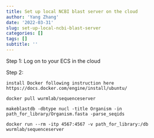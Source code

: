 ```yaml
---
title: Set up local NCBI blast server on the cloud
author: 'Yang Zhang'
date: '2022-03-31'
slug: set-up-local-ncbi-blast-server
categories: []
tags: []
subtitle: ''
---
```


Step 1: Log on to your ECS in the cloud

Step 2: 

```
install Docker following instruction here https://docs.docker.com/engine/install/ubuntu/

docker pull wurmlab/sequenceserver

makeblastdb -dbtype nucl -title Organism -in path_for_library/Organism.fasta -parse_seqids

docker run --rm -itp 4567:4567 -v path_for_library:/db wurmlab/sequenceserver
```
